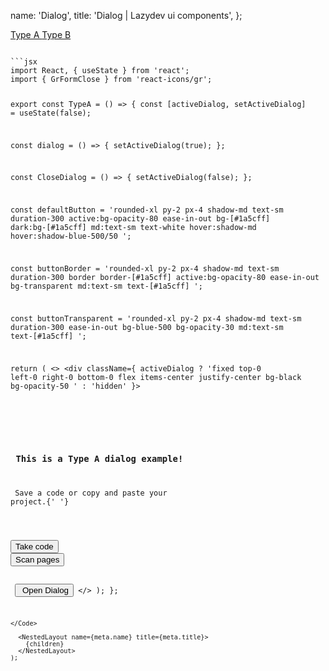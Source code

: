 


  name: 'Dialog',
  title: 'Dialog | Lazydev ui components',
};

<SidebarLink>
  <a href="#typea" className="text-right">
    Type A
  </a>
  <a href="#typeb" className="text-right">
    Type B
  </a>
</SidebarLink>

<PrevAndNext leftPath="/docs/components/tooltip" rightPath="/docs/components/pagination" />

<div id="typea" />

<ComponentExample
  name="Type A"
  paragraph="Ranglar va ikonkalar ixtiyoriy! O'zingizga ma'qul rangni qo'llashingiz mumkin. Kodni olmoqchi bo'sangiz Show code tugmasini bosing">
  <TypeA />
</ComponentExample>

<Code>
```jsx
import React, { useState } from 'react';
import { GrFormClose } from 'react-icons/gr';

export const TypeA = () => {
  const [activeDialog, setActiveDialog] = useState(false);

  const dialog = () => {
    setActiveDialog(true);
  };

  const CloseDialog = () => {
    setActiveDialog(false);
  };

  const defaultButton =
    'rounded-xl py-2 px-4 shadow-md text-sm duration-300 active:bg-opacity-80 ease-in-out bg-[#1a5cff] dark:bg-[#1a5cff] md:text-sm text-white hover:shadow-md hover:shadow-blue-500/50 ';

  const buttonBorder =
    'rounded-xl py-2 px-4 shadow-md text-sm duration-300 border border-[#1a5cff] active:bg-opacity-80 ease-in-out bg-transparent md:text-sm text-[#1a5cff] ';

  const buttonTransparent =
    'rounded-xl py-2 px-4 shadow-md text-sm duration-300 ease-in-out bg-blue-500 bg-opacity-30 md:text-sm text-[#1a5cff] ';

  return (
    <>
      <div
        className={
          activeDialog
            ? 'fixed top-0 left-0 right-0 bottom-0 flex items-center justify-center bg-black bg-opacity-50 '
            : 'hidden'
        }>
        <div className="relative w-[20rem] md:w-[25rem] p-6 bg-white dark:bg-darkPrimary shadow-lg rounded-xl">
          <div
            onClick={CloseDialog}
            className="absolute -top-1 -right-1 hover:top-0 hover:right-0 p-1.5 rounded-lg bg-white dark:bg-darkPrimary shadow-lg cursor-pointer duration-200">
            <GrFormClose className="text-primary dark:text-white" />
          </div>
          <img
            className="mx-auto w-28 mb-2"
            src="https://media0.giphy.com/media/v8Vux9WxXcnXEnOGn1/giphy.gif?cid=ecf05e47zn1myog0zrkd309o2vq605ztag8vqqu9v1zguc7t&rid=giphy.gif&ct=s"
            alt=""
          />
          <div className="space-y-1 text-center text-primary dark:text-white">
            <h3 className="text-lg font-semibold">
              This is a Type A dialog example!
            </h3>
            <p className="text-sm">
              Save a code or copy and paste your project.{' '}
            </p>
          </div>
          <div className="flex items-center justify-center space-x-2 mt-4">
            <button className={buttonBorder}>Take code</button>
            <button className={buttonTransparent}>Scan pages</button>
          </div>
        </div>
      </div>
      <button onClick={dialog} className={defaultButton}>
        Open Dialog
      </button>
    </>
  );
};
```
</Code>

  <NestedLayout name={meta.name} title={meta.title}>
    {children}
  </NestedLayout>
);

